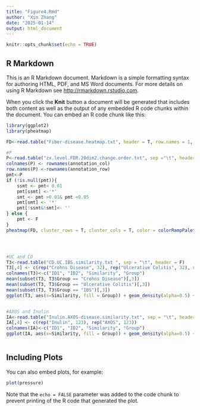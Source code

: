---
title: "Figure4.Rmd"
author: "Xin Zhang"
date: "2025-01-14"
output: html_document
---

```{r setup, include=FALSE}
knitr::opts_chunk$set(echo = TRUE)
```

## R Markdown

This is an R Markdown document. Markdown is a simple formatting syntax for authoring HTML, PDF, and MS Word documents. For more details on using R Markdown see <http://rmarkdown.rstudio.com>.

When you click the **Knit** button a document will be generated that includes both content as well as the output of any embedded R code chunks within the document. You can embed an R code chunk like this:

```{r}
library(ggplot2)
library(pheatmap)

FD<-read.table("Fiber-disease.heatmap.txt", header = T, row.names = 1, sep = "\t")

#P
P<-read.table("zx.level.FDR.20dim2.change.order.txt", sep ="\t", header = T, row.names = 1)
colnames(P) <- rownames(annotation_col)
row.names(P) <-rownames(annotation_row)
pmt<-P
if (!is.null(pmt)){
    ssmt <- pmt< 0.01
    pmt[ssmt] <-'*'
    smt <- pmt >0.01& pmt <0.05
    pmt[smt] <- '*'
    pmt[!ssmt&!smt]<- ''
} else {
    pmt <- F
}
pheatmap(FD, cluster_rows = T, cluster_cols = T, color = colorRampPalette(c("navy", "white", "firebrick3"))(100), fontsize = 7,  fontsize_col = 8, fontsize_row = 8, legend_labels = 10,  show_rownames = T, display_numbers = pmt, border_color = "grey60", angle_col = 45)




#UC and CD
T3<-read.table("CD.UC.IBS.similarity.txt ", sep = "\t", header = F)
T3[,4] <- c(rep("Crohns Disease", 32), rep("Ulcerative Colitis", 32), rep("IBS", 32))
colnames(T3)<-c("ID1", "ID2", "Similarity", "Group") 
mean(subset(T3, T3$Group == "Crohns Disease")[,3])
mean(subset(T3, T3$Group == "Ulcerative Colitis")[,3])
mean(subset(T3, T3$Group == "IBS")[,3])
ggplot(T3, aes(x=Similarity, fill = Group)) + geom_density(alpha=0.5) + xlab("Similarity")+ ylab("Density") + theme_classic() + theme(legend.position = "top", axis.text = element_text(size = 20), legend.text = element_text(size = 20), text = element_text(size = 20))+ geom_vline(xintercept = median(subset(T3, T3$Group == "Crohns Disease")[,3]), linetype = "dashed", col = "lightcoral")  + geom_vline(xintercept = median(subset(T3, T3$Group == "IBS")[,3]), linetype = "dashed", col = "cyan4") +  geom_vline(xintercept = median(subset(T3, T3$Group == "Ulcerative Colitis")[,3]), linetype = "dashed", col = "#6495ED") + annotate("text", x= 0.03, y = 3.8, label = "Median= -0.01", size = 6, col = "lightcoral") +  annotate("text", x= -0.1, y = 3.5, label = "Median= -0.02", size = 6, col = "#20B2AA") +  annotate("text", x= 0.06, y = 3, label = "Median= 0.007", size = 6, col = "#6495ED")


#AXOS and Inulin
IA<-read.table("Inulin.AXOS-disease.similarity.txt", sep = "\t", header = F)
IA[,4] <- c(rep("Inulin", 123), rep("AXOS", 123))
colnames(IA)<-c("ID1", "ID2", "Similarity", "Group") 
ggplot(IA, aes(x=Similarity, fill = Group)) + geom_density(alpha=0.5) + xlab("Similarity")+ ylab("Density") + theme_classic() + theme(legend.position = "top", axis.text = element_text(size = 25), legend.text = element_text(size = 25), text = element_text(size = 25)) +  geom_vline(xintercept = median(tail(IA[,3],123)), linetype = "dashed", col = "lightcoral")  + geom_vline(xintercept = median(head(IA[,3],123)), linetype = "dashed", col = "cyan4")  + annotate("text", x= -0.3, y = 4.6, label = "Median= -0.005", size = 7, col = "lightcoral") +  annotate("text", x= 0.3, y = 4.6, label = "Median= -0.0002", size = 7, col = "#20B2AA")



```

## Including Plots

You can also embed plots, for example:

```{r pressure, echo=FALSE}
plot(pressure)
```

Note that the `echo = FALSE` parameter was added to the code chunk to prevent printing of the R code that generated the plot.
